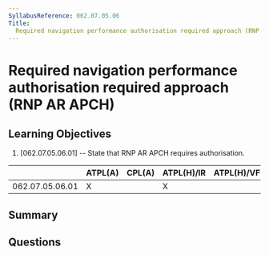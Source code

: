 ```yaml
---
SyllabusReference: 062.07.05.06
Title:
  Required navigation performance authorisation required approach (RNP AR APCH)
---
```


# Required navigation performance authorisation required approach (RNP AR APCH)

## Learning Objectives

1. [062.07.05.06.01] -- State that RNP AR APCH requires authorisation.

|                 | ATPL(A) | CPL(A) | ATPL(H)/IR | ATPL(H)/VFR | CPL(H) | IR  | CBIR(A) |
| --------------- | ------- | ------ | ---------- | ----------- | ------ | --- | ------- |
| 062.07.05.06.01 | X       |        | X          |             |        | X   | X       |

## Summary

## Questions
